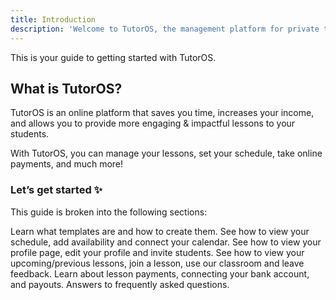 ```yaml
---
title: Introduction
description: 'Welcome to TutorOS, the management platform for private tutors.'
---
```


This is your guide to getting started with TutorOS.

## What is TutorOS?

TutorOS is an online platform that saves you time, increases your income, and allows you to provide more engaging & impactful lessons to your students.

With TutorOS, you can manage your lessons, set your schedule, take online payments, and much more!

### Let’s get started ✨

This guide is broken into the following sections:

<CardGroup cols={2}>
  <Card
    title="Lesson Templates"
    icon="folder"
    href="templates/lesson-template-intro"
  >
    Learn what templates are and how to create them.
  </Card>
  <Card
    title="Schedule"
    icon="calendar"
    href="schedule/add-availability"
  >
    See how to view your schedule, add availability and connect your calendar.
  </Card>
  <Card
    title="Profile"
    icon="user"
    href="profile/profile-page"
  >
    See how to view your profile page, edit your profile and invite students.
  </Card>
  <Card
    title="Managing Lessons"
    icon="book-open"
    color="#777FD7"
    href="lessons/viewing-lessons"
  >
    See how to view your upcoming/previous lessons, join a lesson, use our classroom and
    leave feedback.
  </Card>
  <Card
    title="Payments"
    icon="credit-card"
    href="payments/payments-intro"
  >
    Learn about lesson payments, connecting your bank account, and payouts.
  </Card>
  <Card
    title="FAQ"
    icon="question"
    href="faq/zoom-account"
  >
    Answers to frequently asked questions.
  </Card>
</CardGroup>
